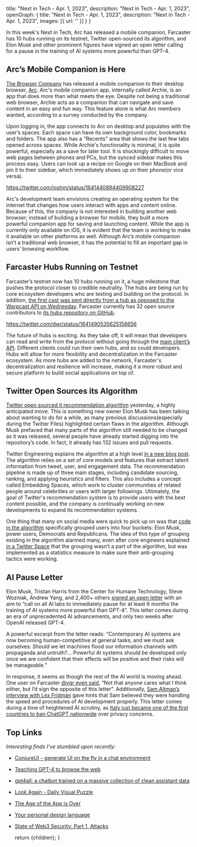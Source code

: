 
  title: "Next in Tech - Apr. 1, 2023",
  description: "Next in Tech - Apr. 1, 2023",
  openGraph: {
    title: "Next in Tech - Apr. 1, 2023",
    description: "Next in Tech - Apr. 1, 2023",
    images: [{ url: '' }]
  }
}

In this week's Next in Tech, Arc has released a mobile companion, Farcaster has 10 hubs running on its testnet, Twitter open-sourced its algorithm, and Elon Musk and other prominent figures have signed an open letter calling for a pause in the training of AI systems more powerful than GPT-4.

## Arc’s Mobile Companion is Here

[The Browser Company](https://thebrowser.company/) has released a mobile companion to their desktop browser, [Arc](https://arc.net). Arc's mobile companion app, internally called Archie, is an app that does more than what meets the eye. Despite not being a traditional web browser, Archie acts as a companion that can navigate and save content in an easy and fun way. This feature alone is what Arc members wanted, according to a survey conducted by the company.

Upon logging in, the app connects to Arc on desktop and populates with the user’s spaces. Each space can have its own background color, bookmarks and folders. The app also has a "Recents" area that shows the last few tabs opened across spaces. While Archie's functionality is minimal, it is quite powerful, especially as a save for later tool. It is shockingly difficult to move web pages between phones and PCs, but the synced sidebar makes this process easy. Users can look up a recipe on Google on their MacBook and pin it to their sidebar, which immediately shows up on their phone(or vice versa).

https://twitter.com/joshm/status/1641440894409908227

Arc's development team envisions creating an operating system for the internet that changes how users interact with apps and content online. Because of this, the company is not interested in building another web browser; instead of building a browser for mobile, they built a more powerful companion app for saving and launching content. While the app is currently only available on iOS, it is evident that the team is working to make it available on other platforms as well. Although Arc’s mobile companion isn’t a traditional web browser, it has the potential to fill an important gap in users’ browsing workflow.

## Farcaster Hubs Running on Testnet

Farcaster’s testnet now has 10 hubs running on it, a huge milestone that pushes the protocol closer to credible neutrality. The hubs are being run by core ecosystem developers who are testing and building on the protocol. In addition, [the first cast was sent directly from a hub as opposed to the Warpcast API on Wednesday](https://warpcast.com/dwr/0x36367c). Farcaster currently has 32 open source contributors to [its hubs repository on GitHub](https://github.com/farcasterxyz/hub-monorepo).

https://twitter.com/dwr/status/1641490535625158656

The future of hubs is exciting. As they take off, it will mean that developers can read and write from the protocol without going through the [main client’s API](https://warpcast.notion.site/Merkle-v2-API-Documentation-c19a9494383a4ce0bd28db6d44d99ea8). Different clients could run their own hubs, and so could developers. Hubs will allow for more flexibility and decentralization in the Farcaster ecosystem. As more hubs are added to the network, Farcaster's decentralization and resilience will increase, making it a more robust and secure platform to build social applications on top of.

## Twitter Open Sources its Algorithm

[Twitter open sourced it recommendation algorithm](https://github.com/twitter/the-algorithm/) yesterday, a highly anticipated move. This is something new owner Elon Musk has been talking about wanting to do for a while, as many previous discussions(especially during the Twitter Files) highlighted certain flaws in the algorithm. Although Musk prefaced that many parts of the algorithm still needed to be changed as it was released, several people have already started digging into the repository’s code. In fact, it already has 132 issues and pull requests.

<CldImage src="media/TwitterAlgoDiagram.png" alt="Twitter algorithm diagram" width="700" height="700" className="p-2 pt-0" />

Twitter Engineering explains the algorithm at a high level [in a new blog post](https://blog.twitter.com/engineering/en_us/topics/open-source/2023/twitter-recommendation-algorithm). The algorithm relies on a set of core models and features that extract latent information from tweet, user, and engagement data. The recommendation pipeline is made up of three main stages, including candidate sourcing, ranking, and applying heuristics and filters. This also includes a concept called Embedding Spaces, which work to cluster communities of related people around celebrities or users with larger followings. Ultimately, the goal of Twitter's recommendation system is to provide users with the best content possible, and the company is continually working on new developments to expand its recommendation systems.

<CldImage src="media/TwitterAlgoCodeSnippet.jpg" alt="Twitter algorithm code snippet" width="700" height="700" className="p-2 pt-0" />

One thing that many on social media were quick to pick up on was that [code in the algorithm](https://github.com/twitter/the-algorithm/blob/7f90d0ca342b928b479b512ec51ac2c3821f5922/home-mixer/server/src/main/scala/com/twitter/home_mixer/functional_component/decorator/HomeTweetTypePredicates.scala#L224-L247) specifically grouped users into four buckets: Elon Musk, power users, Democrats and Republicans. The idea of this type of grouping existing in the algorithm alarmed many, even after core engineers explained [in a Twitter Space](https://twitter.com/elonmusk/status/1641880448061120513) that the grouping wasn’t a part of the algorithm, but was implemented as a statistics measure to make sure their anti-grouping tactics were working.

## AI Pause Letter

Elon Musk, Tristan Harris from the Center for Humane Technology, Steve Wozniak, Andrew Yang, and 2,400+ others [signed an open letter](https://futureoflife.org/open-letter/pause-giant-ai-experiments/) with an aim to “call on all AI labs to immediately pause for at least 6 months the training of AI systems more powerful than GPT-4”. This letter comes during an era of unprecedented AI advancements, and only two weeks after OpenAI released GPT-4.

A powerful excerpt from the letter reads: “Contemporary AI systems are now becoming human-competitive at general tasks, and we must ask ourselves: _Should_ we let machines flood our information channels with propaganda and untruth?… Powerful AI systems should be developed only once we are confident that their effects will be positive and their risks will be manageable.”

<CldImage src="media/PauseAIOpenLetter.jpg" alt="Pause AI advancement open letter" width="700" height="700" className="p-2 pt-0" />

In response, it seems as though the rest of the AI world is moving ahead. One user on Farcaster [@vgr even said](https://warpcast.com/vgr/0x6089f3), “Not that anyone cares what I think either, but I’d sign the opposite of this letter”. Additionally, [Sam Altman’s interview with Lex Fridman](https://www.youtube.com/watch?v=L_Guz73e6fw&t=34s) gave hints that Sam believed they were handling the speed and procedures of AI development properly. This letter comes during a time of heightened AI scrutiny, as [Italy just became one of the first countries to ban ChatGPT nationwide](https://www.bbc.com/news/technology-65139406) over privacy concerns.

## Top Links

_Interesting finds I’ve stumbled upon recently:_

- [ConjureUI - generate UI on the fly in a chat environment](https://twitter.com/sgrove/status/1640417065650778113)
- [Teaching GPT-4 to browse the web](https://twitter.com/m1guelpf/status/1640020967442227200)
- [gpt4all: a chatbot trained on a massive collection of clean assistant data](https://github.com/nomic-ai/gpt4all)
- [Look Again - Daily Visual Puzzle](https://lookaga.in/)
- [The Age of the App is Over](https://browsercompany.substack.com/p/the-age-of-the-app-is-over)
- [Your personal design language](https://www.proofofconcept.pub/p/your-personal-design-language)
- [State of Web3 Security: Part 1, Attacks](https://blog.stelolabs.com/state-of-web3-security-part-1/)

  return <MdxLayout>{children}</MdxLayout>;
}